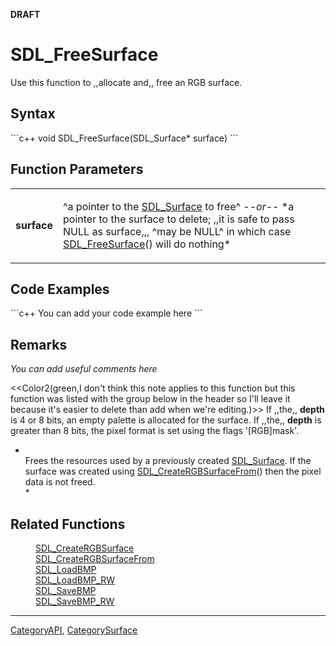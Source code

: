 <!-- pragma section-numbers off -->
<!-- pragma disable-camelcase -->
'''DRAFT'''

= SDL_FreeSurface =
Use this function to ,,allocate and,, free an RGB surface.  


== Syntax ==
```c++
void SDL_FreeSurface(SDL_Surface* surface)
```

== Function Parameters ==
{|
|'''surface'''
|^a pointer to the [[SDL_Surface]] to free^ ''--or--'' *a pointer to the surface to delete; ,,it is safe to pass NULL as surface,,, ^may be NULL^ in which case [[SDL_FreeSurface]]() will do nothing*
|}

== Code Examples ==
```c++
You can add your code example here
```

== Remarks ==
''You can add useful comments here''

<<Color2(green,I don't think this note applies to this function but this function was listed with the group below in the header so I'll leave it because it's easier to delete than add when we're editing.)>>  If ,,the,, '''depth''' is 4 or 8 bits, an empty palette is allocated for the surface. If ,,the,, '''depth''' is greater than 8 bits, the pixel format is set using the flags '[RGB]mask'. 

*<br/>Frees the resources used by a previously created [[SDL_Surface]]. If the surface was created using [[SDL_CreateRGBSurfaceFrom]]() then the pixel data is not freed.<br/>*

== Related Functions ==
:[[SDL_CreateRGBSurface]]
:[[SDL_CreateRGBSurfaceFrom]]
:[[SDL_LoadBMP]]
:[[SDL_LoadBMP_RW]]
:[[SDL_SaveBMP]]
:[[SDL_SaveBMP_RW]]

----
[[CategoryAPI]], [[CategorySurface]]
